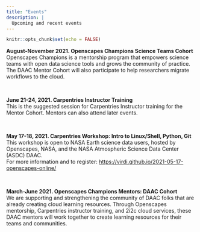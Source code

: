 ```yaml
---
title: "Events"
description: |
  Upcoming and recent events
---
```


```r
knitr::opts_chunk$set(echo = FALSE)
```

**August-November 2021. Openscapes Champions Science Teams Cohort ** \
Openscapes Champions is a mentorship program that empowers science teams with open data science tools and grows the community of practice. The DAAC Mentor Cohort will also participate to help researchers migrate workflows to the cloud. 

<br>

**June 21-24, 2021. Carpentries Instructor Training** \
This is the suggested session for Carpentries Instructor training for the Mentor Cohort. Mentors can also attend later events.

<br>

**May 17-18, 2021. Carpentries Workshop: Intro to Linux/Shell, Python, Git**\
This workshop is open to NASA Earth science data users, hosted by Openscapes, NASA, and the NASA Atmospheric Science Data Center (ASDC) DAAC.\
For more information and to register: <https://virdi.github.io/2021-05-17-openscapes-online/>

<br>

**March-June 2021. Openscapes Champions Mentors: DAAC Cohort**\
We are supporting and strengthening the community of DAAC folks that are already creating cloud learning resources. Through Openscapes mentorship, Carpentries instructor training, and 2i2c cloud services, these DAAC mentors will work together to create learning resources for their teams and communities.
